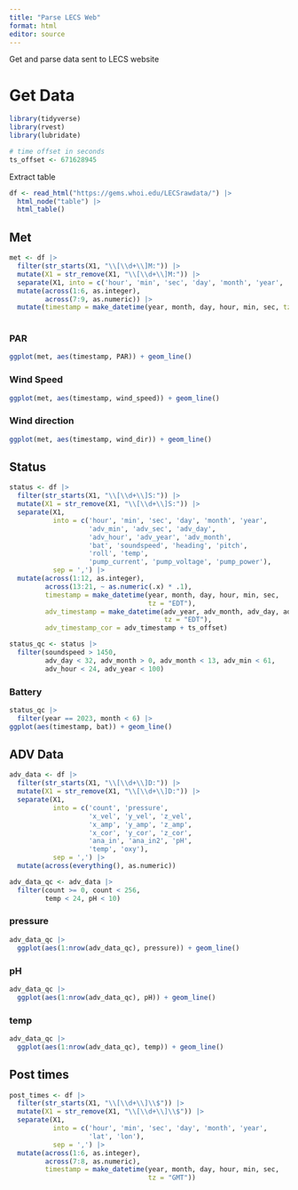 ```yaml
---
title: "Parse LECS Web"
format: html
editor: source
---
```


Get and parse data sent to LECS website

# Get Data

```r
library(tidyverse)
library(rvest)
library(lubridate)

# time offset in seconds
ts_offset <- 671628945
```

Extract table

```r
df <- read_html("https://gems.whoi.edu/LECSrawdata/") |> 
  html_node("table") |> 
  html_table()
```

## Met

```r
met <- df |> 
  filter(str_starts(X1, "\\[\\d+\\]M:")) |> 
  mutate(X1 = str_remove(X1, "\\[\\d+\\]M:")) |> 
  separate(X1, into = c('hour', 'min', 'sec', 'day', 'month', 'year', 'PAR', 'wind_speed', 'wind_dir'), sep = ',') |> 
  mutate(across(1:6, as.integer),
         across(7:9, as.numeric)) |> 
  mutate(timestamp = make_datetime(year, month, day, hour, min, sec, tz = "EDT"))
  
```

### PAR

```r
ggplot(met, aes(timestamp, PAR)) + geom_line()
```

### Wind Speed

```r
ggplot(met, aes(timestamp, wind_speed)) + geom_line()
```

### Wind direction

```r
ggplot(met, aes(timestamp, wind_dir)) + geom_line()
```

## Status

```r
status <- df |> 
  filter(str_starts(X1, "\\[\\d+\\]S:")) |> 
  mutate(X1 = str_remove(X1, "\\[\\d+\\]S:")) |> 
  separate(X1, 
           into = c('hour', 'min', 'sec', 'day', 'month', 'year',
                    'adv_min', 'adv_sec', 'adv_day', 
                    'adv_hour', 'adv_year', 'adv_month',
                    'bat', 'soundspeed', 'heading', 'pitch', 
                    'roll', 'temp', 
                    'pump_current', 'pump_voltage', 'pump_power'),
           sep = ',') |>
  mutate(across(1:12, as.integer),
         across(13:21, ~ as.numeric(.x) * .1),
         timestamp = make_datetime(year, month, day, hour, min, sec,
                                   tz = "EDT"),
         adv_timestamp = make_datetime(adv_year, adv_month, adv_day, adv_hour, adv_min, adv_sec, 
                                       tz = "EDT"),
         adv_timestamp_cor = adv_timestamp + ts_offset)

status_qc <- status |> 
  filter(soundspeed > 1450, 
         adv_day < 32, adv_month > 0, adv_month < 13, adv_min < 61, 
         adv_hour < 24, adv_year < 100)
```

### Battery

```r
status_qc |> 
  filter(year == 2023, month < 6) |> 
ggplot(aes(timestamp, bat)) + geom_line()
```

## ADV Data

```r
adv_data <- df |> 
  filter(str_starts(X1, "\\[\\d+\\]D:")) |> 
  mutate(X1 = str_remove(X1, "\\[\\d+\\]D:")) |> 
  separate(X1, 
           into = c('count', 'pressure', 
                    'x_vel', 'y_vel', 'z_vel',
                    'x_amp', 'y_amp', 'z_amp',
                    'x_cor', 'y_cor', 'z_cor',
                    'ana_in', 'ana_in2', 'pH', 
                    'temp', 'oxy'),
           sep = ',') |>
  mutate(across(everything(), as.numeric))

adv_data_qc <- adv_data |> 
  filter(count >= 0, count < 256, 
         temp < 24, pH < 10)
```

### pressure

```r
adv_data_qc |> 
  ggplot(aes(1:nrow(adv_data_qc), pressure)) + geom_line()
```

### pH

```r
adv_data_qc |> 
  ggplot(aes(1:nrow(adv_data_qc), pH)) + geom_line()
```

### temp

```r
adv_data_qc |> 
  ggplot(aes(1:nrow(adv_data_qc), temp)) + geom_line()
```

## Post times

```r
post_times <- df |> 
  filter(str_starts(X1, "\\[\\d+\\]\\$")) |> 
  mutate(X1 = str_remove(X1, "\\[\\d+\\]\\$")) |> 
  separate(X1, 
           into = c('hour', 'min', 'sec', 'day', 'month', 'year',
                    'lat', 'lon'),
           sep = ',') |>
  mutate(across(1:6, as.integer),
         across(7:8, as.numeric),
         timestamp = make_datetime(year, month, day, hour, min, sec,
                                   tz = "GMT"))

```

